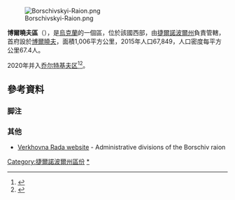{{coord|48.80483|N|26.04034|E|display=title}}

[[Image:Borschivskyi-Raion.png|right]]

'''博爾曉夫區'''（{{lang-uk|Борщівський район}}），是[[烏克蘭|烏克蘭]]的一個區，位於該國西部，由[[捷爾諾波爾州|捷爾諾波爾州]]負責管轄，首府設於[[博爾曉夫|博爾曉夫]]，面積1,006平方公里，2015年人口67,849，人口密度每平方公里67.4人。

2020年并入[[乔尔特基夫区|乔尔特基夫区]]<ref>{{Cite news|title=Про утворення та ліквідацію районів. Постанова Верховної Ради України № 807-ІХ.|url=http://www.golos.com.ua/article/333466|access-date=2020-10-03|date=2020-07-18|website=Голос України|language=uk|archive-date=2021-07-09|archive-url=https://web.archive.org/web/20210709121303/http://www.golos.com.ua/article/333466|dead-url=no}}</ref><ref>{{cite web |title=Нові райони: карти + склад |url=https://www.minregion.gov.ua/press/news/novi-rajony-karty-sklad/ |publisher=Міністерство розвитку громад та територій України |language=uk |access-date=2021-07-22 |archive-date=2021-03-02 |archive-url=https://web.archive.org/web/20210302224321/https://www.minregion.gov.ua/press/news/novi-rajony-karty-sklad/ |dead-url=no }}</ref>。

==參考資料==
===脚注===
{{reflist}}
===其他===
* [https://web.archive.org/web/20071001062459/http://gska2.rada.gov.ua:7777/pls/z7502/A008?rdat1=14.07.2006&rf7571=30482 Verkhovna Rada website] - Administrative divisions of the Borschiv raion {{uk icon}}

{{DEFAULTSORT:Борщівський район}}
[[Category:捷爾諾波爾州區份|Category:捷爾諾波爾州區份]]
[[Category:博爾曉夫區|*]]

{{Ternopil-geo-stub}}